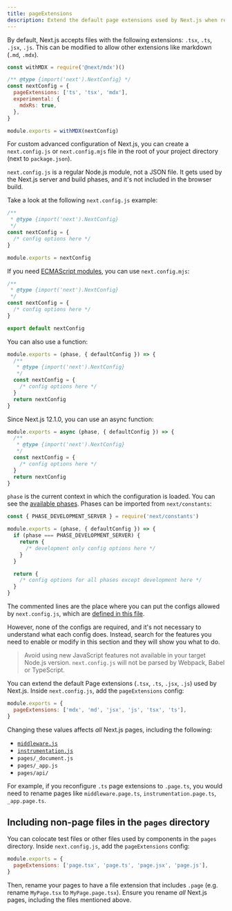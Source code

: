 ```yaml
---
title: pageExtensions
description: Extend the default page extensions used by Next.js when resolving pages in the Pages Router.
---
```


<AppOnly>

By default, Next.js accepts files with the following extensions: `.tsx`, `.ts`, `.jsx`, `.js`. This can be modified to allow other extensions like markdown (`.md`, `.mdx`).

```js filename="next.config.js"
const withMDX = require('@next/mdx')()

/** @type {import('next').NextConfig} */
const nextConfig = {
  pageExtensions: ['ts', 'tsx', 'mdx'],
  experimental: {
    mdxRs: true,
  },
}

module.exports = withMDX(nextConfig)
```

For custom advanced configuration of Next.js, you can create a `next.config.js` or `next.config.mjs` file in the root of your project directory (next to `package.json`).

`next.config.js` is a regular Node.js module, not a JSON file. It gets used by the Next.js server and build phases, and it's not included in the browser build.

Take a look at the following `next.config.js` example:

```js filename="next.config.js"
/**
 * @type {import('next').NextConfig}
 */
const nextConfig = {
  /* config options here */
}

module.exports = nextConfig
```

If you need [ECMAScript modules](https://nodejs.org/api/esm.html), you can use `next.config.mjs`:

```js filename="next.config.mjs"
/**
 * @type {import('next').NextConfig}
 */
const nextConfig = {
  /* config options here */
}

export default nextConfig
```

You can also use a function:

```js filename="next.config.mjs"
module.exports = (phase, { defaultConfig }) => {
  /**
   * @type {import('next').NextConfig}
   */
  const nextConfig = {
    /* config options here */
  }
  return nextConfig
}
```

Since Next.js 12.1.0, you can use an async function:

```js filename="next.config.js"
module.exports = async (phase, { defaultConfig }) => {
  /**
   * @type {import('next').NextConfig}
   */
  const nextConfig = {
    /* config options here */
  }
  return nextConfig
}
```

`phase` is the current context in which the configuration is loaded. You can see the [available phases](https://github.com/vercel/next.js/blob/5e6b008b561caf2710ab7be63320a3d549474a5b/packages/next/shared/lib/constants.ts#L19-L23). Phases can be imported from `next/constants`:

```js
const { PHASE_DEVELOPMENT_SERVER } = require('next/constants')

module.exports = (phase, { defaultConfig }) => {
  if (phase === PHASE_DEVELOPMENT_SERVER) {
    return {
      /* development only config options here */
    }
  }

  return {
    /* config options for all phases except development here */
  }
}
```

The commented lines are the place where you can put the configs allowed by `next.config.js`, which are [defined in this file](https://github.com/vercel/next.js/blob/canary/packages/next/src/server/config-shared.ts).

However, none of the configs are required, and it's not necessary to understand what each config does. Instead, search for the features you need to enable or modify in this section and they will show you what to do.

> Avoid using new JavaScript features not available in your target Node.js version. `next.config.js` will not be parsed by Webpack, Babel or TypeScript.

</AppOnly>

<PagesOnly>

You can extend the default Page extensions (`.tsx`, `.ts`, `.jsx`, `.js`) used by Next.js. Inside `next.config.js`, add the `pageExtensions` config:

```js filename="next.config.js"
module.exports = {
  pageExtensions: ['mdx', 'md', 'jsx', 'js', 'tsx', 'ts'],
}
```

Changing these values affects _all_ Next.js pages, including the following:

-   [`middleware.js`](/docs/pages/building-your-application/routing/middleware)
-   [`instrumentation.js`](/docs/pages/building-your-application/optimizing/instrumentation)
-   `pages/_document.js`
-   `pages/_app.js`
-   `pages/api/`

For example, if you reconfigure `.ts` page extensions to `.page.ts`, you would need to rename pages like `middleware.page.ts`, `instrumentation.page.ts`, `_app.page.ts`.

## Including non-page files in the `pages` directory

You can colocate test files or other files used by components in the `pages` directory. Inside `next.config.js`, add the `pageExtensions` config:

```js filename="next.config.js"
module.exports = {
  pageExtensions: ['page.tsx', 'page.ts', 'page.jsx', 'page.js'],
}
```

Then, rename your pages to have a file extension that includes `.page` (e.g. rename `MyPage.tsx` to `MyPage.page.tsx`). Ensure you rename _all_ Next.js pages, including the files mentioned above.

</PagesOnly>
